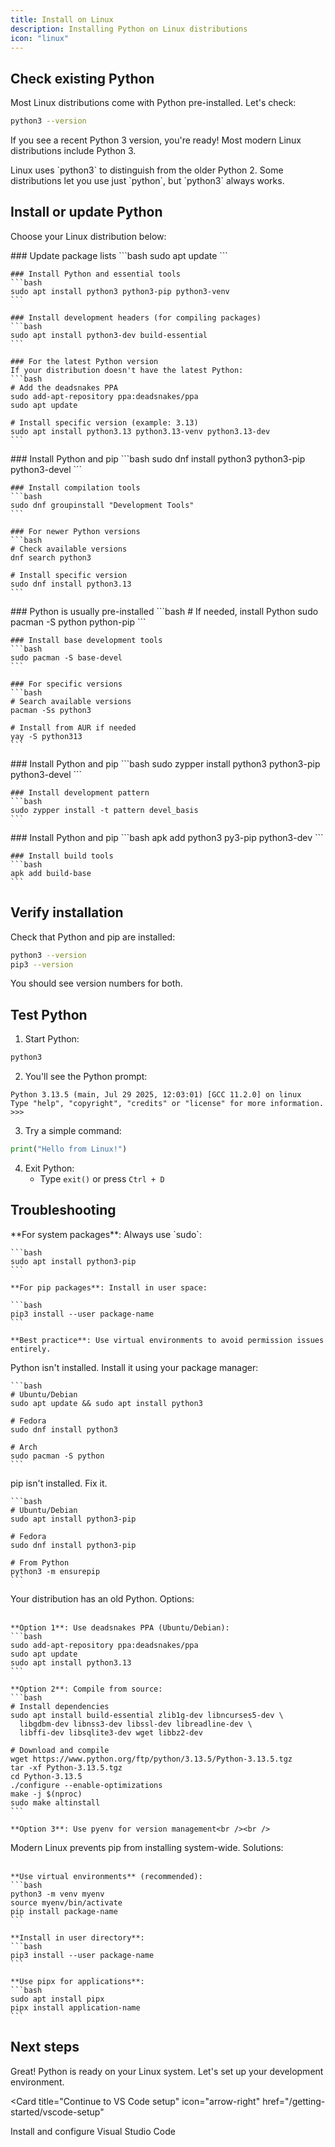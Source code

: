 ```yaml
---
title: Install on Linux
description: Installing Python on Linux distributions
icon: "linux"
---
```


## Check existing Python

Most Linux distributions come with Python pre-installed. Let's check:

```bash
python3 --version
```

If you see a recent Python 3 version, you're ready! Most modern Linux distributions include Python 3.

<Note>
  Linux uses `python3` to distinguish from the older Python 2. Some distributions let you use just `python`, but `python3` always works.
</Note>

## Install or update Python

Choose your Linux distribution below:

<Tabs>
  <Tab title="Ubuntu/Debian">
    ### Update package lists
    ```bash
    sudo apt update
    ```
    
    ### Install Python and essential tools
    ```bash
    sudo apt install python3 python3-pip python3-venv
    ```
    
    ### Install development headers (for compiling packages)
    ```bash
    sudo apt install python3-dev build-essential
    ```
    
    ### For the latest Python version
    If your distribution doesn't have the latest Python:
    ```bash
    # Add the deadsnakes PPA
    sudo add-apt-repository ppa:deadsnakes/ppa
    sudo apt update
    
    # Install specific version (example: 3.13)
    sudo apt install python3.13 python3.13-venv python3.13-dev
    ```
  </Tab>
  
  <Tab title="Fedora/RHEL/CentOS">
    ### Install Python and pip
    ```bash
    sudo dnf install python3 python3-pip python3-devel
    ```
    
    ### Install compilation tools
    ```bash
    sudo dnf groupinstall "Development Tools"
    ```
    
    ### For newer Python versions
    ```bash
    # Check available versions
    dnf search python3
    
    # Install specific version
    sudo dnf install python3.13
    ```
  </Tab>
  
  <Tab title="Arch/Manjaro">
    ### Python is usually pre-installed
    ```bash
    # If needed, install Python
    sudo pacman -S python python-pip
    ```
    
    ### Install base development tools
    ```bash
    sudo pacman -S base-devel
    ```
    
    ### For specific versions
    ```bash
    # Search available versions
    pacman -Ss python3
    
    # Install from AUR if needed
    yay -S python313
    ```
  </Tab>
  
  <Tab title="openSUSE">
    ### Install Python and pip
    ```bash
    sudo zypper install python3 python3-pip python3-devel
    ```
    
    ### Install development pattern
    ```bash
    sudo zypper install -t pattern devel_basis
    ```
  </Tab>
  
  <Tab title="Alpine">
    ### Install Python and pip
    ```bash
    apk add python3 py3-pip python3-dev
    ```
    
    ### Install build tools
    ```bash
    apk add build-base
    ```
  </Tab>
</Tabs>

## Verify installation

Check that Python and pip are installed:

```bash
python3 --version
pip3 --version
```

You should see version numbers for both.

## Test Python

1. Start Python:
```bash
python3
```

2. You'll see the Python prompt:
```
Python 3.13.5 (main, Jul 29 2025, 12:03:01) [GCC 11.2.0] on linux
Type "help", "copyright", "credits" or "license" for more information.
>>>
```

3. Try a simple command:
```python
print("Hello from Linux!")
```

4. Exit Python:
   - Type `exit()` or press `Ctrl + D`

## Troubleshooting

<AccordionGroup>
  <Accordion title="Permission denied" icon="lock">
    **For system packages**: Always use `sudo`:
    
    ```bash
    sudo apt install python3-pip
    ```
    
    **For pip packages**: Install in user space:
    
    ```bash
    pip3 install --user package-name
    ```
    
    **Best practice**: Use virtual environments to avoid permission issues entirely.
  </Accordion>
  
  <Accordion title="python3: command not found" icon="circle-exclamation">
    Python isn't installed. Install it using your package manager:
    
    ```bash
    # Ubuntu/Debian
    sudo apt update && sudo apt install python3
    
    # Fedora
    sudo dnf install python3
    
    # Arch
    sudo pacman -S python
    ```
  </Accordion>
  
  <Accordion title="pip3: command not found" icon="box">
    pip isn't installed. Fix it.
    
    ```bash
    # Ubuntu/Debian
    sudo apt install python3-pip
    
    # Fedora
    sudo dnf install python3-pip
    
    # From Python
    python3 -m ensurepip
    ```
  </Accordion>
  
  <Accordion title="Outdated Python version" icon="clock">
    Your distribution has an old Python. Options:<br /><br />
    
    **Option 1**: Use deadsnakes PPA (Ubuntu/Debian):
    ```bash
    sudo add-apt-repository ppa:deadsnakes/ppa
    sudo apt update
    sudo apt install python3.13
    ```
    
    **Option 2**: Compile from source:
    ```bash
    # Install dependencies
    sudo apt install build-essential zlib1g-dev libncurses5-dev \
      libgdbm-dev libnss3-dev libssl-dev libreadline-dev \
      libffi-dev libsqlite3-dev wget libbz2-dev
    
    # Download and compile
    wget https://www.python.org/ftp/python/3.13.5/Python-3.13.5.tgz
    tar -xf Python-3.13.5.tgz
    cd Python-3.13.5
    ./configure --enable-optimizations
    make -j $(nproc)
    sudo make altinstall
    ```
    
    **Option 3**: Use pyenv for version management<br /><br />
  </Accordion>
  
  <Accordion title="externally-managed-environment error" icon="ban">
    Modern Linux prevents pip from installing system-wide. Solutions:<br /><br />
    
    **Use virtual environments** (recommended):
    ```bash
    python3 -m venv myenv
    source myenv/bin/activate
    pip install package-name
    ```
    
    **Install in user directory**:
    ```bash
    pip3 install --user package-name
    ```
    
    **Use pipx for applications**:
    ```bash
    sudo apt install pipx
    pipx install application-name
    ```
  </Accordion>
</AccordionGroup>

## Next steps

Great! Python is ready on your Linux system. Let's set up your development environment.

<Card
  title="Continue to VS Code setup"
  icon="arrow-right"
  href="/getting-started/vscode-setup"
>
  Install and configure Visual Studio Code
</Card>